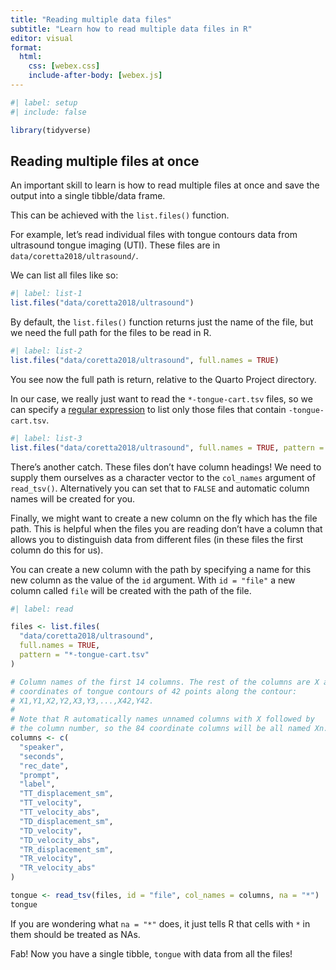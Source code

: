 ```yaml
---
title: "Reading multiple data files"
subtitle: "Learn how to read multiple data files in R"
editor: visual
format: 
  html:
    css: [webex.css]
    include-after-body: [webex.js]
---
```


```r
#| label: setup
#| include: false

library(tidyverse)
```

## Reading multiple files at once

An important skill to learn is how to read multiple files at once and save the output into a single tibble/data frame.

This can be achieved with the `list.files()` function.

For example, let's read individual files with tongue contours data from ultrasound tongue imaging (UTI). These files are in `data/coretta2018/ultrasound/`.

We can list all files like so:

```r
#| label: list-1
list.files("data/coretta2018/ultrasound")
```

By default, the `list.files()` function returns just the name of the file, but we need the full path for the files to be read in R.

```r
#| label: list-2
list.files("data/coretta2018/ultrasound", full.names = TRUE)
```

You see now the full path is return, relative to the Quarto Project directory.

In our case, we really just want to read the `*-tongue-cart.tsv` files, so we can specify a [regular expression](https://regexr.com) to list only those files that contain `-tongue-cart.tsv`.

```r
#| label: list-3
list.files("data/coretta2018/ultrasound", full.names = TRUE, pattern = "*-tongue-cart.tsv")
```

There's another catch. These files don't have column headings! We need to supply them ourselves as a character vector to the `col_names` argument of `read_tsv()`. Alternatively you can set that to `FALSE` and automatic column names will be created for you.

Finally, we might want to create a new column on the fly which has the file path. This is helpful when the files you are reading don't have a column that allows you to distinguish data from different files (in these files the first column do this for us).

You can create a new column with the path by specifying a name for this new column as the value of the `id` argument. With `id = "file"` a new column called `file` will be created with the path of the file.

```r
#| label: read

files <- list.files(
  "data/coretta2018/ultrasound",
  full.names = TRUE,
  pattern = "*-tongue-cart.tsv"
)

# Column names of the first 14 columns. The rest of the columns are X and Y
# coordinates of tongue contours of 42 points along the contour:
# X1,Y1,X2,Y2,X3,Y3,...,X42,Y42.
#
# Note that R automatically names unnamed columns with X followed by
# the column number, so the 84 coordinate columns will be all named Xn.
columns <- c(
  "speaker",
  "seconds",
  "rec_date",
  "prompt",
  "label",
  "TT_displacement_sm",
  "TT_velocity",
  "TT_velocity_abs",
  "TD_displacement_sm",
  "TD_velocity",
  "TD_velocity_abs",
  "TR_displacement_sm",
  "TR_velocity",
  "TR_velocity_abs"
)

tongue <- read_tsv(files, id = "file", col_names = columns, na = "*")
tongue
```

If you are wondering what `na = "*"` does, it just tells R that cells with `*` in them should be treated as NAs.

Fab! Now you have a single tibble, `tongue` with data from all the files!
